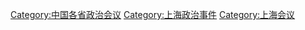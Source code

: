 [[Category:中国各省政治会议|Category:中国各省政治会议]]
[[Category:上海政治事件|Category:上海政治事件]]
[[Category:上海会议|Category:上海会议]]
